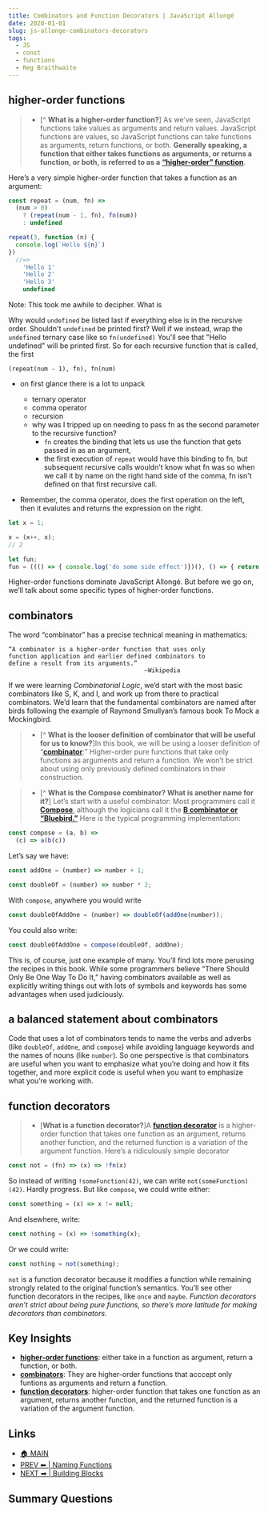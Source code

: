 ```yaml
---
title: Combinators and Function Decorators | JavaScript Allongé
date: 2020-01-01
slug: js-allonge-combinators-decorators
tags:
  - JS
  - const 
  - functions 
  - Reg Braithwaite
---
```


## higher-order functions

>- [^ **What is a higher-order function?**]
As we’ve seen, JavaScript functions take values as arguments and return values. JavaScript functions are values, so JavaScript functions can take functions as arguments, return functions, or both. **Generally speaking, a function that either takes functions as arguments, or returns a function, or both, is referred to as a** [**“higher-order” function**]().

Here’s a very simple higher-order function that takes a function as an argument:
```js 
const repeat = (num, fn) =>
  (num > 0)
    ? (repeat(num - 1, fn), fn(num))
    : undefined

repeat(3, function (n) {
  console.log(`Hello ${n}`)
})
  //=>
    'Hello 1'
    'Hello 2'
    'Hello 3'
    undefined
``` 
Note: This took me awhile to decipher. What is

Why would `undefined` be listed last if everything else is in the recursive order. Shouldn't `undefined` be printed first? Well if we instead, wrap the `undefined` ternary case like so `fn(undefined)` You'll see that "Hello undefined" will be printed first. So for each recursive function that is called, the first 

`(repeat(num - 1), fn), fn(num)`

- on first glance there is a lot to unpack
  - ternary operator 
  - comma operator
  - recursion 
  - why was I tripped up on needing to pass fn as the second parameter to the recursive function?
    - `fn` creates the binding that lets us use the function that gets passed in as an argument,
    - the first execution of `repeat` would have this binding to fn, but subsequent recursive calls wouldn't know what fn was so when we call it by name on the right hand side of the comma, fn isn't defined on that first recursive call.

- Remember, the comma operator, does the first operation on the left, then it evalutes and returns the expression on the right. 
```js
let x = 1;

x = (x++, x);
// 2 

let fun;
fun = ((() => { console.log('do some side effect')})(), () => { return 'hi'})
```

Higher-order functions dominate JavaScript Allongé. But before we go on, we’ll talk about some specific types of higher-order functions.

## combinators

The word “combinator” has a precise technical meaning in mathematics:

    “A combinator is a higher-order function that uses only 
    function application and earlier defined combinators to
    define a result from its arguments.”
                                          –Wikipedia

If we were learning _Combinatorial Logic_, we’d start with the most basic combinators like S, K, and I, and work up from there to practical combinators. We’d learn that the fundamental combinators are named after birds following the example of Raymond Smullyan’s famous book To Mock a Mockingbird.

>- [^ **What is the looser definition of combinator that will be useful for us to know?**]In this book, we will be using a looser definition of “[**combinator**]():” Higher-order pure functions that take only functions as arguments and return a function. We won’t be strict about using only previously defined combinators in their construction.

>- [^ **What is the Compose combinator? What is another name for it?**]
Let’s start with a useful combinator: Most programmers call it [**Compose**](), although the logicians call it the [**B combinator or “Bluebird.”**]() Here is the typical programming implementation:
```js 
const compose = (a, b) =>
  (c) => a(b(c))
``` 
Let’s say we have:
```js 
const addOne = (number) => number + 1;

const doubleOf = (number) => number * 2;
``` 
With `compose`, anywhere you would write
```js 
const doubleOfAddOne = (number) => doubleOf(addOne(number));
``` 
You could also write:
```js 
const doubleOfAddOne = compose(doubleOf, addOne);
``` 
This is, of course, just one example of many. You’ll find lots more perusing the recipes in this book. While some programmers believe “There Should Only Be One Way To Do It,” having combinators available as well as explicitly writing things out with lots of symbols and keywords has some advantages when used judiciously.

## a balanced statement about combinators

Code that uses a lot of combinators tends to name the verbs and adverbs (like `doubleOf`, `addOne`, and `compose`) while avoiding language keywords and the names of nouns (like `number`). So one perspective is that combinators are useful when you want to emphasize what you’re doing and how it fits together, and more explicit code is useful when you want to emphasize what you’re working with.

## function decorators

>- [**What is a function decorator?**]A [**function decorator**]() is a higher-order function that takes one function as an argument, returns another function, and the returned function is a variation of the argument function. Here’s a ridiculously simple decorator
```js 
const not = (fn) => (x) => !fn(x)
``` 
So instead of writing `!someFunction(42)`, we can write `not(someFunction)(42)`. Hardly progress. But like `compose`, we could write either:
```js 
const something = (x) => x != null;
``` 
And elsewhere, write:
```js 
const nothing = (x) => !something(x);
``` 
Or we could write:
```js 
const nothing = not(something);
``` 

`not` is a function decorator because it modifies a function while remaining strongly related to the original function’s semantics. You’ll see other function decorators in the recipes, like `once` and `maybe`. _Function decorators aren’t strict about being pure functions, so there’s more latitude for making decorators than combinators_.

## Key Insights 
- [**higher-order functions**](): either take in a function as argument, return a function, or both. 
- [**combinators**](): They are higher-order functions that acccept only funtions as arguments and return a function.
-  [**function decorators**](): higher-order function that takes one function as an argument, returns another function, and the returned function is a variation of the argument function.

## Links 
- [🏠 MAIN](/js-allonge-main) 
- [PREV ⬅ | Naming Functions ](/js-allonge-naming-functions )
- [NEXT ➡ |  Building Blocks ](/js-allonge-building-blocks)

## Summary Questions  
